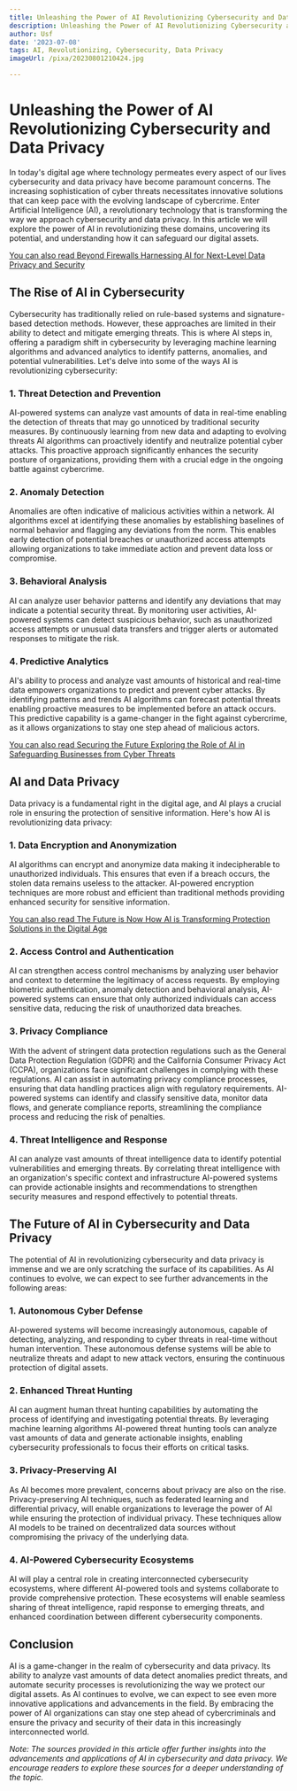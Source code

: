 ```yaml
---
title: Unleashing the Power of AI Revolutionizing Cybersecurity and Data Privacy
description: Unleashing the Power of AI Revolutionizing Cybersecurity and Data Privacy
author: Usf
date: '2023-07-08'
tags: AI, Revolutionizing, Cybersecurity, Data Privacy
imageUrl: /pixa/20230801210424.jpg

---
```

# Unleashing the Power of AI Revolutionizing Cybersecurity and Data  Privacy

In today's digital age  where technology permeates every aspect of our lives cybersecurity and data privacy have become  paramount concerns. The increasing sophistication of cyber threats necessitates innovative solutions that can keep  pace with the evolving landscape of cybercrime.  Enter Artificial  Intelligence (AI), a revolutionary technology that is transforming the way we approach cybersecurity and data privacy. In this article  we will explore  the power of AI in revolutionizing these domains,  uncovering  its potential, and understanding how it can safeguard our digital  assets.

[You can also read  Beyond Firewalls Harnessing AI for Next-Level Data Privacy and  Security](Beyond%20Firewalls%20Harnessing%20AI%20for%20Next-Level%20Data%20Privacy%20and%20Security)


## The Rise  of AI in Cybersecurity

Cybersecurity has traditionally relied on rule-based systems and signature-based detection methods. However, these approaches are limited in their ability to detect and mitigate emerging threats. This is where AI steps in, offering a paradigm shift in cybersecurity by leveraging machine learning algorithms and advanced analytics to identify patterns, anomalies, and potential vulnerabilities. Let's delve into some of the ways AI is revolutionizing  cybersecurity:

### 1. Threat Detection and Prevention

AI-powered systems can analyze vast amounts  of data in real-time enabling  the  detection of  threats that may go unnoticed by  traditional security measures. By continuously learning from new data and adapting to  evolving threats AI algorithms can proactively  identify  and neutralize potential cyber attacks. This proactive approach significantly enhances the security posture of organizations, providing them with a crucial edge in the ongoing battle against cybercrime.

### 2. Anomaly Detection

Anomalies are often indicative of malicious activities within a network. AI algorithms excel at  identifying these anomalies by establishing baselines of normal behavior and flagging  any deviations from the norm. This enables early detection of  potential breaches or unauthorized access  attempts allowing organizations to take  immediate action and prevent data loss or compromise.

### 3. Behavioral Analysis

AI can analyze user behavior patterns and identify any deviations  that may indicate a potential  security threat.  By monitoring  user activities, AI-powered systems can detect suspicious behavior, such as unauthorized access  attempts or unusual data transfers and trigger alerts or automated responses to mitigate the risk.

### 4.  Predictive Analytics

AI's ability to process and analyze vast amounts of historical and real-time data empowers organizations to predict  and prevent cyber attacks.  By identifying patterns and trends  AI algorithms can forecast potential threats enabling proactive  measures to be implemented before an attack occurs. This predictive  capability is a game-changer in the fight against cybercrime, as it allows organizations to stay one step ahead of malicious actors.

[You can also read Securing the Future  Exploring the Role of AI in Safeguarding Businesses from Cyber  Threats](Securing%20the%20Future%20Exploring%20the%20Role%20of%20AI%20in%20Safeguarding%20Businesses%20from%20Cyber%20Threats)


##  AI and  Data Privacy

Data privacy  is a fundamental right in the digital age, and AI plays a crucial  role in ensuring the protection of sensitive information. Here's how AI is revolutionizing data  privacy:

### 1. Data Encryption and Anonymization

AI algorithms can  encrypt and anonymize  data making it indecipherable  to unauthorized  individuals. This ensures that even if a  breach  occurs, the stolen data remains useless to the attacker.  AI-powered encryption techniques are more robust and  efficient than traditional methods providing enhanced security for sensitive  information.

[You can also read The Future is Now How AI is Transforming Protection Solutions in the Digital Age](The%20Future%20is%20Now%20How%20AI%20is%20Transforming%20Protection%20Solutions%20in%20the%20Digital%20Age)


### 2. Access Control and Authentication

AI can strengthen access control mechanisms by analyzing user behavior and context to determine the legitimacy of access requests. By employing biometric authentication, anomaly detection and  behavioral analysis, AI-powered systems can ensure that only authorized individuals can access sensitive data, reducing the risk of unauthorized data breaches.

### 3.  Privacy Compliance

With the advent of  stringent data protection regulations such as the General Data Protection Regulation (GDPR)  and  the California Consumer Privacy Act (CCPA), organizations face significant challenges in complying with these regulations. AI can assist in automating privacy compliance processes, ensuring that data handling practices align with regulatory requirements. AI-powered systems can identify and classify sensitive data, monitor data flows, and generate compliance reports, streamlining the compliance process and reducing the risk of penalties.

### 4. Threat Intelligence and Response

AI can analyze vast amounts of threat intelligence data to identify potential vulnerabilities and emerging threats. By correlating threat intelligence with an  organization's specific context and infrastructure AI-powered systems can provide actionable insights  and recommendations to strengthen security measures and respond effectively  to potential threats.

## The Future of AI  in Cybersecurity and  Data  Privacy

The potential  of  AI in revolutionizing cybersecurity and data privacy is immense and we  are only scratching the surface of its capabilities. As AI  continues  to  evolve, we can expect to see further advancements  in the following  areas:

### 1.  Autonomous  Cyber Defense

AI-powered systems will  become increasingly autonomous, capable of detecting,  analyzing, and  responding  to cyber threats in real-time without human intervention. These autonomous defense systems will be  able to neutralize threats and adapt to new attack  vectors, ensuring the  continuous protection of digital assets.

###  2. Enhanced Threat Hunting

AI can augment human threat  hunting capabilities by automating the  process of identifying and investigating  potential threats.  By leveraging machine learning algorithms AI-powered threat  hunting tools can analyze vast amounts of data and generate actionable insights, enabling cybersecurity  professionals  to focus their efforts on critical tasks.

### 3. Privacy-Preserving  AI

As AI becomes more prevalent, concerns about privacy are also on the rise. Privacy-preserving AI  techniques, such as  federated learning and differential privacy, will enable organizations to leverage the power of AI while ensuring the  protection of individual privacy. These techniques allow AI models to be trained  on decentralized data sources without compromising the privacy  of the  underlying data.

### 4. AI-Powered Cybersecurity Ecosystems

AI will play a central role in creating interconnected cybersecurity ecosystems,  where different AI-powered tools and systems collaborate to provide comprehensive protection. These ecosystems will  enable seamless sharing of threat intelligence, rapid response to emerging threats, and enhanced coordination between different cybersecurity components.

##  Conclusion

AI is a game-changer in the realm of cybersecurity and data privacy. Its ability to analyze vast amounts of data detect anomalies predict threats, and automate  security processes  is revolutionizing the way we protect our digital assets. As AI continues to evolve, we can expect to see even more innovative applications and advancements in the field. By embracing the power of AI organizations can stay  one step ahead  of cybercriminals and ensure the privacy and security of their data in this increasingly interconnected world.

*Note: The sources provided in this article offer further insights into the advancements and applications of AI in cybersecurity and data privacy. We encourage  readers to explore these sources  for a deeper understanding of the topic.*